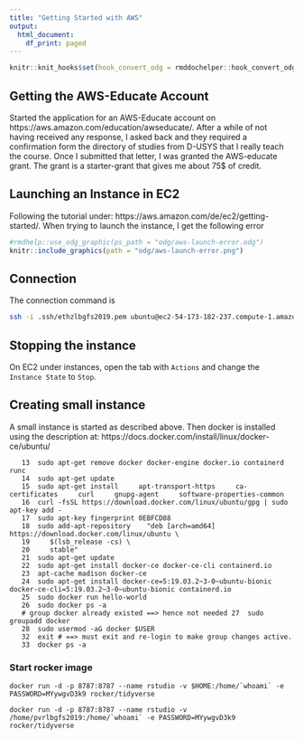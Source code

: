 ```yaml
---
title: "Getting Started with AWS"
output:
  html_document:
    df_print: paged
---
```


```r
knitr::knit_hooks$set(hook_convert_odg = rmddochelper::hook_convert_odg)
```

## Getting the AWS-Educate Account
Started the application for an AWS-Educate account on https://aws.amazon.com/education/awseducate/. After a while of not having received any response, I asked back and they required a confirmation form the directory of studies from D-USYS that I really teach the course. Once I submitted that letter, I was granted the AWS-educate grant. The grant is a starter-grant that gives me about 75$ of credit.


## Launching an Instance in EC2
Following the tutorial under: https://aws.amazon.com/de/ec2/getting-started/. When trying to launch the instance, I get the following error

```r
#rmdhelp::use_odg_graphic(ps_path = "odg/aws-launch-error.odg")
knitr::include_graphics(path = "odg/aws-launch-error.png")
```


 
## Connection
The connection command is

```bash
ssh -i .ssh/ethzlbgfs2019.pem ubuntu@ec2-54-173-182-237.compute-1.amazonaws.com
```


## Stopping the instance
On EC2 under instances, open the tab with `Actions` and change the `Instance State` to `Stop`.


## Creating small instance
A small instance is started as described above. Then docker is installed using the description at: https://docs.docker.com/install/linux/docker-ce/ubuntu/

```
   13  sudo apt-get remove docker docker-engine docker.io containerd runc
   14  sudo apt-get update
   15  sudo apt-get install     apt-transport-https     ca-certificates     curl     gnupg-agent     software-properties-common
   16  curl -fsSL https://download.docker.com/linux/ubuntu/gpg | sudo apt-key add -
   17  sudo apt-key fingerprint 0EBFCD88
   18  sudo add-apt-repository    "deb [arch=amd64] https://download.docker.com/linux/ubuntu \
   19     $(lsb_release -cs) \
   20     stable"
   21  sudo apt-get update
   22  sudo apt-get install docker-ce docker-ce-cli containerd.io
   23  apt-cache madison docker-ce
   24  sudo apt-get install docker-ce=5:19.03.2~3-0~ubuntu-bionic docker-ce-cli=5:19.03.2~3-0~ubuntu-bionic containerd.io
   25  sudo docker run hello-world
   26  sudo docker ps -a
   # group docker already existed ==> hence not needed 27  sudo groupadd docker
   28  sudo usermod -aG docker $USER
   32  exit # ==> must exit and re-login to make group changes active.
   33  docker ps -a
```

### Start rocker image

```
docker run -d -p 8787:8787 --name rstudio -v $HOME:/home/`whoami` -e PASSWORD=MYywgvD3k9 rocker/tidyverse
```


```
docker run -d -p 8787:8787 --name rstudio -v /home/pvrlbgfs2019:/home/`whoami` -e PASSWORD=MYywgvD3k9 rocker/tidyverse
```




